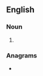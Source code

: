 ==English==

===Noun===
{{head|en|noun plural form}}

# {{plural of|punim|lang=en}}

===Anagrams===
* {{anagrams|en|a=imnpsu|sumpin'}}
